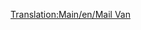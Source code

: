 [[Translation:Main/en/Mail Van]]{{Template:Vagoni/It|NormalCost=€ 2.670
|Name=Vagone postale
|NormalWeight=21 / 28 t
|Picture= [[File:en/Mailvan.png]] [[File:en/Mailvanx.png]]
|NormalCapacity=30 sacchi di posta
|MonoCost="
|MonoWeight=21 / 29 t
|MonoCapacity=35 sacchi di posta
|MagCost="
|MagWeight=21 / 30 t
|MagCapacity=37 sacchi di posta
|Description=È solo un vagone adibito al trasporto della posta.
}}